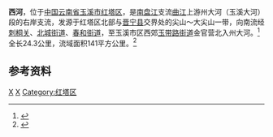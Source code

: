 {{Otheruses|西河|other=同名或類似名的其它條目描述}}
{{Infobox River
  | river_name      = 西河
  | image_name      =
  | image_size      = 
  | caption         = 
  | origin          = [[云南省|云南省]][[玉溪市|玉溪市]][[红塔区|红塔区]]北部尖山～大尖山一带
  | mouth           = 云南省玉溪市区西[[玉带路街道|玉带路街道]]金官营北[[曲江_(南盘江)|州大河]]
  | basin_countries = {{PRC}}
  | length          = 24.3 公里
  | elevation       = 
  | mouth_elevation = 
  | discharge       = 
  | watershed       = 141 平方公里
}}
'''西河'''，位于[[中国|中国]][[云南省|云南省]][[玉溪市|玉溪市]][[红塔区|红塔区]]，是[[南盘江|南盘江]]支流[[曲江_(南盘江)|曲江]]上游州大河（玉溪大河）段的右岸支流，发源于红塔区北部与[[晋宁县|晋宁县]]交界处的尖山～大尖山一带，向南流经[[刺桐关|刺桐关]]、[[北城街道_(玉溪市)|北城街道]]、[[春和街道|春和街道]]，至玉溪市区西郊[[玉带路街道|玉带路街道]]金官营北入州大河。<ref  name="市志">{{cite book zh |author=玉溪市地方志编纂委员会 |title=《玉溪市志》|format=M |edition=1 |location=北京 |publisher=中华书局 |date=1993|pages=122页|id= ISBN 7-101-01127-6}}</ref>全长24.3公里，流域面积141平方公里。<ref name="中国河湖大典">{{cite book zh |author=《[[中国河湖大典|中国河湖大典]]》编纂委员会 |title=《中国河湖大典·珠江卷》 |format=M |edition=1 |location=北京 |publisher=中国水利水电出版社 |date=2013年1月 |pages=412页 |id= ISBN 978-7-5170-0561-2}}</ref>
==参考资料==
{{reflist}}
[[Category:南盤江水系|X]]
[[Category:玉溪河流|X]]
[[Category:红塔区|Category:红塔区]]